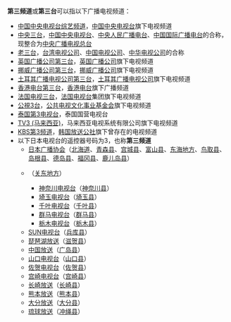 {{not|三台县}}

'''第三频道'''或'''第三台'''可以指以下广播电视频道：

* [[中国中央电视台综艺频道|中国中央电视台综艺频道]]，[[中国中央电视台|中国中央电视台]]旗下电视频道
* [[中央三台|中央三台]]，[[中国中央电视台|中国中央电视台]]、[[中央人民广播电台|中央人民广播电台]]、[[中国国际广播电台|中国国际广播电台]]的合称，现整合为[[中央广播电视总台|中央广播电视总台]]
* [[老三台|老三台]]，[[台湾电视公司|台湾电视公司]]、[[中国电视公司|中国电视公司]]、[[中华电视公司|中华电视公司]]的合称
* [[英国广播公司第三台|英国广播公司第三台]]，[[英国广播公司|英国广播公司]]旗下电视频道
* [[挪威广播公司第三台|挪威广播公司第三台]]，[[挪威广播公司|挪威广播公司]]旗下电视频道
* [[土耳其广播电视公司第三台|土耳其广播电视公司第三台]]，[[土耳其广播电视公司|土耳其广播电视公司]]旗下电视频道
* [[香港电台第三台|香港电台第三台]]，[[香港电台|香港电台]]旗下广播频道
* [[法国电视三台|法国电视三台]]，[[法国电视台|法国电视台]]集团旗下电视频道
* [[公視3台|公視3台]]，[[公共电视文化事业基金会|公共电视文化事业基金会]]旗下电视频道
* [[泰国第3电视台|泰国第3电视台]]，泰国国营电视台
* [[TV3_(马来西亚)|TV3 (马来西亚)]]，马来西亚电视系统有限公司旗下电视频道
* [[KBS第3频道|KBS第3频道]]，[[韩国放送公社|韩国放送公社]]旗下曾存在的电视频道
* 以下日本电视台的遥控器号码为3，也称'''第三频道'''
** [[日本广播协会|日本广播协会]]（[[北海道|北海道]]、[[青森县|青森县]]、[[宫城县|宫城县]]、[[富山县|富山县]]、[[东海地方|东海地方]]、[[鸟取县|鸟取县]]、[[岛根县|岛根县]]、[[德岛县|德岛县]]、[[福冈县|福冈县]]、[[鹿儿岛县|鹿儿岛县]]）
** {{Link-ja|5个3频道|5いっしょ3ちゃんねる}}（[[关东地方|关东地方]]）
*** [[神奈川电视台|神奈川电视台]]（[[神奈川县|神奈川县]]）
*** [[埼玉电视台|埼玉电视台]]（[[埼玉县|埼玉县]]）
*** [[千叶电视台|千叶电视台]]（[[千叶县|千叶县]]）
*** [[群马电视台|群马电视台]]（[[群马县|群马县]]）
*** [[栃木电视台|栃木电视台]]（[[栃木县|栃木县]]）
** [[SUN电视台|SUN电视台]]（[[兵库县|兵库县]]）
** [[琵琶湖放送|琵琶湖放送]]（[[滋贺县|滋贺县]]）
** [[中国放送|中国放送]]（[[广岛县|广岛县]]）
** [[山口电视台|山口电视台]]（[[山口县|山口县]]）
** [[佐贺电视台|佐贺电视台]]（[[佐贺县|佐贺县]]）
** [[宫崎电视台|宫崎电视台]]（[[宫崎县|宫崎县]]）
** [[长崎放送|长崎放送]]（[[长崎县|长崎县]]）
** [[熊本放送|熊本放送]]（[[熊本县|熊本县]]）
** [[大分放送|大分放送]]（[[大分县|大分县]]）
** [[琉球放送|琉球放送]]（[[冲绳县|冲绳县]]）

{{disambig|cat=四字消歧义}}